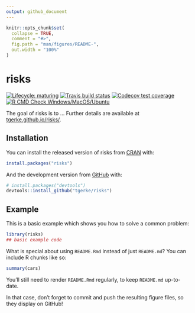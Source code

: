 ```yaml
---
output: github_document
---
```


<!-- README.md is generated from README.Rmd. Please edit that file -->

```r
knitr::opts_chunk$set(
  collapse = TRUE,
  comment = "#>",
  fig.path = "man/figures/README-",
  out.width = "100%"
)
```

# risks

<!-- badges: start -->
[![Lifecycle: maturing](https://img.shields.io/badge/lifecycle-maturing-blue.svg)](https://www.tidyverse.org/lifecycle/#maturing)
[![Travis build status](https://img.shields.io/travis/tgerke/risks/master?logo=travis&style=flat-square&label=Linux)](https://travis-ci.com/tgerke/risks)
[![Codecov test coverage](https://codecov.io/gh/tgerke/risks/branch/master/graph/badge.svg)](https://codecov.io/gh/tgerke/risks?branch=master)
[![R CMD Check Windows/MacOS/Ubuntu](https://github.com/tgerke/risks/workflows/R%20CMD%20Check%20Windows/MacOS/Ubuntu/badge.svg)](https://github.com/tgerke/risks/actions?query=workflow%3A%22R+CMD+Check+Windows%2FMacOS%2FUbuntu%22)
<!-- badges: end -->

The goal of risks is to ... Further details are available at [tgerke.github.io/risks/](https://tgerke.github.io/risks/).

## Installation

You can install the released version of risks from [CRAN](https://CRAN.R-project.org) with:

``` r
install.packages("risks")
```

And the development version from [GitHub](https://github.com/) with:

``` r
# install.packages("devtools")
devtools::install_github("tgerke/risks")
```
## Example

This is a basic example which shows you how to solve a common problem:

```r
library(risks)
## basic example code
```

What is special about using `README.Rmd` instead of just `README.md`? You can include R chunks like so:

```r
summary(cars)
```

You'll still need to render `README.Rmd` regularly, to keep `README.md` up-to-date.

In that case, don't forget to commit and push the resulting figure files, so they display on GitHub!
